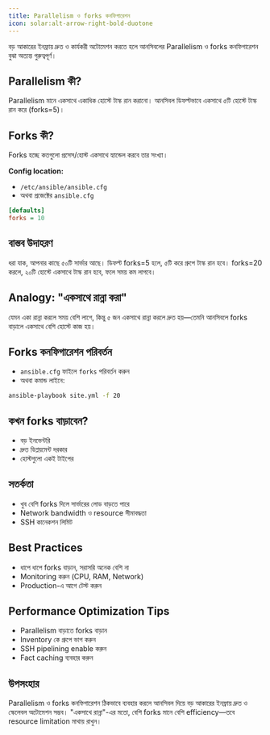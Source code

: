 ```yaml
---
title: Parallelism ও forks কনফিগারেশন
icon: solar:alt-arrow-right-bold-duotone
---
```


বড় আকারের ইনফ্রায় দ্রুত ও কার্যকরী অটোমেশন করতে হলে আনসিবলের Parallelism ও forks কনফিগারেশন বুঝা অত্যন্ত গুরুত্বপূর্ণ।

## Parallelism কী?
Parallelism মানে একসাথে একাধিক হোস্টে টাস্ক রান করানো। আনসিবল ডিফল্টভাবে একসাথে ৫টি হোস্টে টাস্ক রান করে (forks=5)।

## Forks কী?
Forks হচ্ছে কতগুলো প্রসেস/হোস্ট একসাথে হ্যান্ডেল করবে তার সংখ্যা।

**Config location:**
- `/etc/ansible/ansible.cfg`
- অথবা প্রজেক্টের `ansible.cfg`

```ini
[defaults]
forks = 10
```

## বাস্তব উদাহরণ
ধরা যাক, আপনার কাছে ৫০টি সার্ভার আছে। ডিফল্ট forks=5 হলে, ৫টি করে গ্রুপে টাস্ক রান হবে। forks=20 করলে, ২০টি হোস্টে একসাথে টাস্ক রান হবে, ফলে সময় কম লাগবে।

## Analogy: "একসাথে রান্না করা"
যেমন একা রান্না করলে সময় বেশি লাগে, কিন্তু ৫ জন একসাথে রান্না করলে দ্রুত হয়—তেমনি আনসিবলে forks বাড়ালে একসাথে বেশি হোস্টে কাজ হয়।

## Forks কনফিগারেশন পরিবর্তন
- `ansible.cfg` ফাইলে `forks` পরিবর্তন করুন
- অথবা কমান্ড লাইনে:

```bash
ansible-playbook site.yml -f 20
```

## কখন forks বাড়াবেন?
- বড় ইনভেন্টরি
- দ্রুত ডিপ্লয়মেন্ট দরকার
- হোস্টগুলো একই টাইপের

## সতর্কতা
- খুব বেশি forks দিলে সার্ভারের লোড বাড়তে পারে
- Network bandwidth ও resource সীমাবদ্ধতা
- SSH কানেকশন লিমিট

## Best Practices
- ধাপে ধাপে forks বাড়ান, সরাসরি অনেক বেশি না
- Monitoring করুন (CPU, RAM, Network)
- Production-এ আগে টেস্ট করুন

## Performance Optimization Tips
- Parallelism বাড়াতে forks বাড়ান
- Inventory কে গ্রুপে ভাগ করুন
- SSH pipelining enable করুন
- Fact caching ব্যবহার করুন

## উপসংহার
Parallelism ও forks কনফিগারেশন ঠিকভাবে ব্যবহার করলে আনসিবল দিয়ে বড় আকারের ইনফ্রায় দ্রুত ও স্কেলেবল অটোমেশন সম্ভব। "একসাথে রান্না"-এর মতো, বেশি forks মানে বেশি efficiency—তবে resource limitation মাথায় রাখুন।
